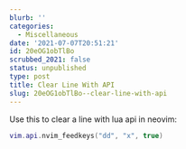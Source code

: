 ```yaml
---
blurb: ''
categories:
  - Miscellaneous
date: '2021-07-07T20:51:21'
id: 20eOG1obTlBo
scrubbed_2021: false
status: unpublished
type: post
title: Clear Line With API
slug: 20eOG1obTlBo--clear-line-with-api
---
```


Use this to clear a line with lua api in neovim:


```lua
vim.api.nvim_feedkeys("dd", "x", true)
```
